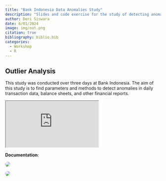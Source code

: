 ```yaml
---
title: "Bank Indonesia Data Anomalies Study"
description: "Slides and code exercise for the study of detecting anomalies in Bank Indonesia data using statistical approaches."
author: Deri Siswara
date: 6/01/2024 
image: img/out.png
citation: true
bibliography: biblio.bib
categories:
  - Workshop
  - R
---
```


## Outlier Analysis

This study was conducted over three days at Bank Indonesia. The aim of this study is to find parameters and methods to detect anomalies in daily transaction data, balance sheets, and other financial reports.

<iframe class="slides" src="https://derisiswara.quarto.pub/outliers_bi/#/title-slide"></iframe>

**Documentation**: 

![](img/lombok.jpeg){style="border-radius:1em;margin-top:auto"}

![](img/lombok2.jpeg){style="border-radius:1em;margin-top:auto"}
